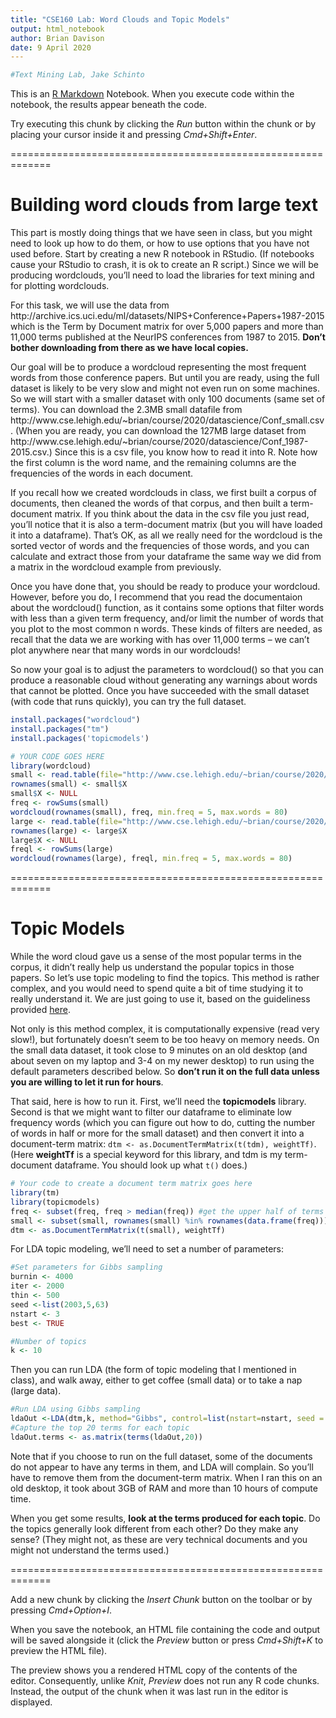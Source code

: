 ```yaml
---
title: "CSE160 Lab: Word Clouds and Topic Models"
output: html_notebook
author: Brian Davison
date: 9 April 2020
---
```

```r
#Text Mining Lab, Jake Schinto
```

This is an [R Markdown](http://rmarkdown.rstudio.com) Notebook. When you execute code within the notebook, the results appear beneath the code. 

Try executing this chunk by clicking the *Run* button within the chunk or by placing your cursor inside it and pressing *Cmd+Shift+Enter*. 

=============================================================

# Building word clouds from large text

This part is mostly doing things that we have seen in class, but you might need to look up how to do them, or how to use options that you have not used before. Start by creating a new R notebook in RStudio. (If notebooks cause your RStudio to crash, it is ok to create an R script.)
Since we will be producing wordclouds, you'll need to load the libraries for text mining and for plotting wordclouds.

For this task, we will use the data from http://archive.ics.uci.edu/ml/datasets/NIPS+Conference+Papers+1987-2015 which is the Term by Document matrix for over 5,000 papers and more than 11,000 terms published at the NeurIPS conferences from 1987 to 2015. **Don't bother downloading from there as we have local copies.**

Our goal will be to produce a wordcloud representing the most frequent words from those conference papers. But until you are ready, using the full dataset is likely to be very slow and might not even run on some machines. So we will start with a smaller dataset with only 100 documents (same set of terms). You can download the 2.3MB small datafile from http://www.cse.lehigh.edu/~brian/course/2020/datascience/Conf_small.csv. (When you are ready, you can download the 127MB large dataset from http://www.cse.lehigh.edu/~brian/course/2020/datascience/Conf_1987-2015.csv.) Since this is a csv file, you know how to read it into R. Note how the first column is the word name, and the remaining columns are the frequencies of the words in each document. 

If you recall how we created wordclouds in class, we first built a corpus of documents, then cleaned the words of that corpus, and then built a term-document matrix. If you think about the data in the csv file you just read, you'll notice that it is also a term-document matrix (but you will have loaded it into a dataframe). That's OK, as all we really need for the wordcloud is the sorted vector of words and the frequencies of those words, and you can calculate and extract those from your dataframe the same way we did from a matrix in the wordcloud example from previously.

Once you have done that, you should be ready to produce your wordcloud. However, before you do, I recommend that you read the documentaion about the wordcloud() function, as it contains some options that filter words with less than a given term frequency, and/or limit the number of words that you plot to the most common n words. These kinds of filters are needed, as recall that the data we are working with has over 11,000 terms -- we can't plot anywhere near that many words in our wordclouds!

So now your goal is to adjust the parameters to wordcloud() so that you can produce a reasonable cloud without generating any warnings about words that cannot be plotted. Once you have succeeded with the small dataset (with code that runs quickly), you can try the full dataset.
```r
install.packages("wordcloud")
install.packages("tm")
install.packages('topicmodels')
```


```r
# YOUR CODE GOES HERE
library(wordcloud)
small <- read.table(file="http://www.cse.lehigh.edu/~brian/course/2020/datascience/Conf_small.csv",header = TRUE, sep = ",")
rownames(small) <- small$X
small$X <- NULL
freq <- rowSums(small)
wordcloud(rownames(small), freq, min.freq = 5, max.words = 80)
large <- read.table(file="http://www.cse.lehigh.edu/~brian/course/2020/datascience/Conf_small.csv",header = TRUE, sep = ",")
rownames(large) <- large$X
large$X <- NULL
freql <- rowSums(large)
wordcloud(rownames(large), freql, min.freq = 5, max.words = 80)

```

=============================================================

# Topic Models

While the word cloud gave us a sense of the most popular terms in the corpus, it didn't really help us understand the popular topics in those papers. So let's use topic modeling to find the topics. This method is rather complex, and you would need to spend quite a bit of time studying it to really understand it. We are just going to use it, based on the guideliness provided [here](https://eight2late.wordpress.com/2015/09/29/a-gentle-introduction-to-topic-modeling-using-r/).

Not only is this method complex, it is computationally expensive (read very slow!), but fortunately doesn't seem to be too heavy on memory needs. On the small data dataset, it took close to 9 minutes on an old desktop (and about seven on my  laptop and 3-4 on my newer desktop) to run using the default parameters described below. So **don't run it on the full data unless you are willing to let it run for hours**.

That said, here is how to run it. First, we'll need the **topicmodels** library. Second is that we might want to filter our dataframe to eliminate low frequency words (which you can figure out how to do, cutting the number of words in half or more for the small dataset) and then convert it into a document-term matrix: `dtm <- as.DocumentTermMatrix(t(tdm), weightTf)`. (Here **weightTf** is a special keyword for this library, and tdm is my term-document dataframe. You should look up what `t()` does.)

```r
# Your code to create a document term matrix goes here
library(tm)
library(topicmodels)
freq <- subset(freq, freq > median(freq)) #get the upper half of terms
small <- subset(small, rownames(small) %in% rownames(data.frame(freq))) #drop lower half
dtm <- as.DocumentTermMatrix(t(small), weightTf)
```

For LDA topic modeling, we'll need to set a number of parameters:

```r
#Set parameters for Gibbs sampling
burnin <- 4000
iter <- 2000
thin <- 500
seed <-list(2003,5,63)
nstart <- 3
best <- TRUE

#Number of topics
k <- 10
```

Then you can run LDA (the form of topic modeling that I mentioned in class), and walk away, either to get coffee (small data) or to take a nap (large data).

```r
#Run LDA using Gibbs sampling
ldaOut <-LDA(dtm,k, method="Gibbs", control=list(nstart=nstart, seed = seed, best=best, burnin = burnin, iter = iter, thin=thin))
#Capture the top 20 terms for each topic
ldaOut.terms <- as.matrix(terms(ldaOut,20))
```

Note that if you choose to run on the full dataset, some of the documents do not appear to have any terms in them, and LDA will complain. So you'll have to remove them from the document-term matrix. When I ran this on an old desktop, it took about 3GB of RAM and more than 10 hours of compute time.

When you get some results, **look at the terms produced for each topic**.  Do the topics generally look different from each other? Do they make any sense? (They might not, as these are very technical documents and you might not understand the terms used.)

=============================================================


Add a new chunk by clicking the *Insert Chunk* button on the toolbar or by pressing *Cmd+Option+I*.

When you save the notebook, an HTML file containing the code and output will be saved alongside it (click the *Preview* button or press *Cmd+Shift+K* to preview the HTML file). 

The preview shows you a rendered HTML copy of the contents of the editor. Consequently, unlike *Knit*, *Preview* does not run any R code chunks. Instead, the output of the chunk when it was last run in the editor is displayed.

